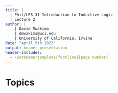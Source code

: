 ```yaml
---
title: | 
  | Phil/LPS 31 Introduction to Inductive Logic
  | Lecture 2
author: |
    | David Mwakima
    | dmwakima@uci.edu
    | University of California, Irvine
date: "April 5th 2023"
output: beamer_presentation
header-includes:
  - \setbeamertemplate{footline}[page number]
---
```


# Topics

\begin{itemize}
\item Sentential Logic

\item Truth tables

\item Inference

\item Deductive Logic

\item Validity
\end{itemize}
